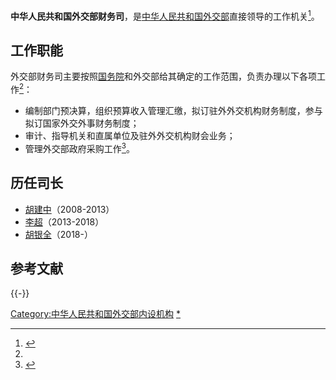 {{Infobox PRCG
|机构名称=中华人民共和国外交部<br>财务司
|标志1=Red_star.svg
|标志1说明=[[s:国务院关于国家行政机关和企业事业单位社会团体印章管理的规定|1999年规定]]：[[印章|印章]][[直径|直径]]4.2厘米，中央刊[[五角星|五角星]]（？），由[[中华人民共和国外交部|外交部]]制发。
|职位1=司长
|人员1=[[胡银全|胡银全]]
|职位2=副司长
|职数2=
|人数2=
|人员2=[[董斌_(外交官)|董斌]]、[[牛培萍|牛培萍]]
|成立时间=
|上级机构=[[中华人民共和国外交部|中华人民共和国外交部]]
|机构类型=外交部内设职能司
|行政级别=正司局级
|组织法规=
|编制人数=
|地址1=
}}
'''中华人民共和国外交部财务司'''，是[[中华人民共和国外交部|中华人民共和国外交部]]直接领导的工作机关<ref name="a">{{cite news|title=财务司|url=http://www.fmprc.gov.cn/mfa_chn/wjb_602314/zzjg_602420/cws_603756/|accessdate=2013-05-14|newspaper=中华人民共和国外交部|archive-date=2015-09-24|archive-url=https://web.archive.org/web/20150924045920/http://www.fmprc.gov.cn/mfa_chn/wjb_602314/zzjg_602420/cws_603756/|dead-url=no}}</ref>。

==工作职能==
外交部财务司主要按照[[中华人民共和国国务院|国务院]]和外交部给其确定的工作范围，负责办理以下各项工作<ref name="a" />：
*编制部门预决算，组织预算收入管理汇缴，拟订驻外外交机构财务制度，参与拟订国家外交外事财务制度；
*审计、指导机关和直属单位及驻外外交机构财会业务；
*管理外交部政府采购工作<ref>{{cite news|title=外交部财务司称“三公”经费因涉密今年不公开|url=http://news.sohu.com/20110823/n317059697.shtml|accessdate=2014-05-08|newspaper=搜狐网|archive-date=2020-11-04|archive-url=https://web.archive.org/web/20201104134739/http://news.sohu.com/20110823/n317059697.shtml|dead-url=no}}</ref>。
== 历任司长 ==
* [[胡建中|胡建中]]（2008-2013）
* [[李超_(1963年)|李超]]（2013-2018）
* [[胡银全|胡银全]]（2018-）

== 参考文献 ==
{{Reflist}}

{{-}}
{{中华人民共和国外交部}}

[[Category:中华人民共和国外交部内设机构|Category:中华人民共和国外交部内设机构]]
[[Category:中华人民共和国外交部财务司|*]]